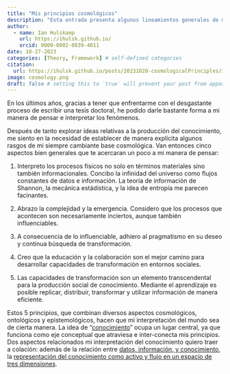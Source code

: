 ```yaml
---
title: "Mis principios cosmológicos"
description: "Esta entrada presenta algunos lineamientos generales de mi manera de pensar y percibir el mundo"
author:
  - name: Ian Hulskamp
    url: https://ihulsk.github.io/
    orcid: 0000-0002-0839-4011
date: 10-27-2023
categories: [Theory, Framework] # self-defined categories
citation: 
  url: https://ihulsk.github.io/posts/20231028-cosmologicalPrinciples/index.qmd
image: cosmology.png
draft: false # setting this to `true` will prevent your post from appearing on your listing page until you're ready!
---
```


<!-- Por su complejidad, el análisis de las colaboraciones academia-industria me ha llevado a la necesidad de codificar mi propia cosmovisión. La misma está marcada por todo lo que he vivido a lo largo mi propia experiencia personal, al igual que la de cada individuo. Pero -->

::: justified
En los últimos años, gracias a tener que enfrentarme con el desgastante proceso de escribir una tesis doctoral, he podido darle bastante forma a mi manera de pensar e interpretar los fenómenos.

Después de tanto explorar ideas relativas a la producción del conocimiento, me siento en la necesidad de establecer de manera explícita algunos rasgos de mi siempre cambiante base cosmológica. Van entonces cinco aspectos bien generales que te acercaran un poco a mi manera de pensar:

1.  Interpreto los procesos físicos no solo en términos materiales sino también informacionales. Concibo la infinidad del universo como flujos constantes de datos e información. La teoría de información de Shannon, la mecánica estádistica, y la idea de entropía me parecen facinantes.

2.  Abrazo la complejidad y la emergencia. Considero que los procesos que acontecen son necesariamente inciertos, aunque también influenciables.

3.  A consecuencia de lo influenciable, adhiero al pragmatismo en su deseo y continua búsqueda de transformación.

4.  Creo que la educación y la colaboración son el mejor camino para desarrollar capacidades de transformación en entornos sociales.

5.  Las capacidades de transformación son un elemento transcendental para la producción social de conocimiento. Mediante el aprendizaje es posible replicar, distribuir, transformar y utilizar información de manera eficiente.

Estos 5 principios, que combinan diversos aspectos cosmológicos, ontológicos y epistemológicos, hacen que mi interpretación del mundo sea de cierta manera. La idea de "[conocimiento](/posts/20231111-dataInformationKnowledge/index.qmd)" ocupa un lugar central, ya que funciona como eje conceptual que atraviesa e inter-conecta mis principios. Dos aspectos relacionados mi interpretación del conocimiento quiero traer a colación: además de la relación entre [datos, información, y conocimiento](/posts/20231111-dataInformationKnowledge/index.qmd), la [representación del conocimiento como activo y flujo en un espacio de tres dimensiones](/posts/20231027-ispaceBasics/index.qmd).
:::